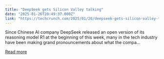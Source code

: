 ```yaml
---
title: "DeepSeek gets Silicon Valley talking"
date: "2025-01-26T20:49:37.000Z"
link: "https://techcrunch.com/2025/01/26/deepseek-gets-silicon-valley-talking/"
---
```


Since Chinese AI company DeepSeek released an open version of its reasoning model R1 at the beginning of this week, many in the tech industry have been making grand pronouncements about what the compa...

[Read more](https://techcrunch.com/2025/01/26/deepseek-gets-silicon-valley-talking/)
